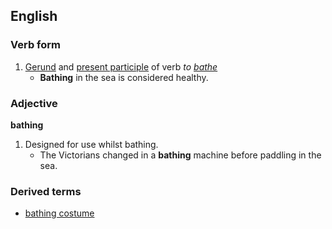 ==English==
===Verb form===
{{wikipedia}}
#[[Gerund]] and [[present participle]] of verb ''to [[bathe]]''
#*'''Bathing''' in the sea is considered healthy.
===Adjective===
'''bathing'''
#Designed for use whilst bathing.
#* The Victorians changed in a '''bathing''' machine before paddling in the sea.
===Derived terms===
*[[bathing costume]]